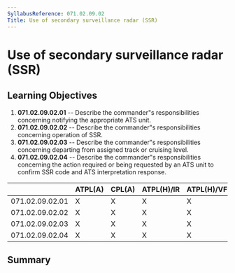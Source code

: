 ```yaml
---
SyllabusReference: 071.02.09.02
Title: Use of secondary surveillance radar (SSR)
---
```


# Use of secondary surveillance radar (SSR)

## Learning Objectives

1.  **071.02.09.02.01** -- Describe the commander"s responsibilities concerning
    notifying the appropriate ATS unit.
2.  **071.02.09.02.02** -- Describe the commander"s responsibilities concerning
    operation of SSR.
3.  **071.02.09.02.03** -- Describe the commander"s responsibilities concerning
    departing from assigned track or cruising level.
4.  **071.02.09.02.04** -- Describe the commander"s responsibilities concerning
    the action required or being requested by an ATS unit to confirm SSR code and
    ATS interpretation response.

|                 | ATPL(A) | CPL(A) | ATPL(H)/IR | ATPL(H)/VFR | CPL(H) | IR  | CBIR(A) |
| --------------- | ------- | ------ | ---------- | ----------- | ------ | --- | ------- |
| 071.02.09.02.01 | X       | X      | X          | X           | X      |     |         |
| 071.02.09.02.02 | X       | X      | X          | X           | X      |     |         |
| 071.02.09.02.03 | X       | X      | X          | X           | X      |     |         |
| 071.02.09.02.04 | X       | X      | X          | X           | X      |     |         |

## Summary
